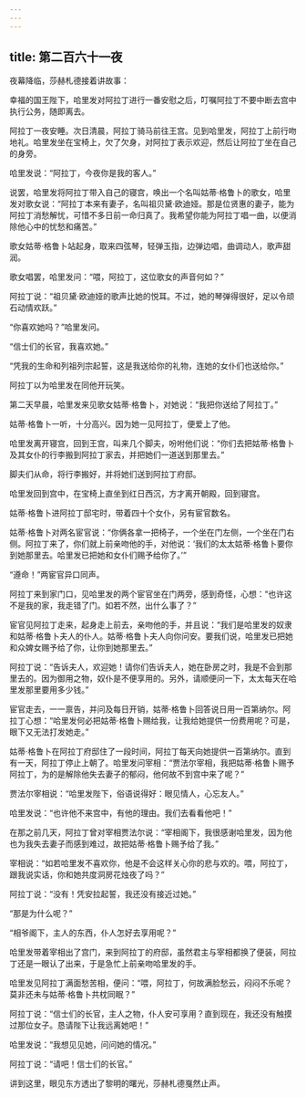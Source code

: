 ```yaml
---
---
---
```

title: 第二百六十一夜
---






夜幕降临，莎赫札德接着讲故事：





幸福的国王陛下，哈里发对阿拉丁进行一番安慰之后，叮嘱阿拉丁不要中断去宫中执行公务，随即离去。

阿拉丁一夜安睡。次日清晨，阿拉丁骑马前往王宫。见到哈里发，阿拉丁上前行吻地礼。哈里发坐在宝椅上，欠了欠身，对阿拉丁表示欢迎，然后让阿拉丁坐在自己的身旁。

哈里发说：“阿拉丁，今夜你是我的客人。”

说罢，哈里发将阿拉丁带入自己的寝宫，唤出一个名叫姑蒂·格鲁卜的歌女，哈里发对歌女说：“阿拉丁本来有妻子，名叫祖贝黛·欧迪娅。那是位贤惠的妻子，能为阿拉丁消愁解忧，可惜不多日前一命归真了。我希望你能为阿拉丁唱一曲，以便消除他心中的忧愁和痛苦。”

歌女姑蒂·格鲁卜站起身，取来四弦琴，轻弹玉指，边弹边唱，曲调动人，歌声甜润。

歌女唱罢，哈里发问：“喂，阿拉丁，这位歌女的声音何如？”

阿拉丁说：“祖贝黛·欧迪娅的歌声比她的悦耳。不过，她的琴弹得很好，足以令顽石动情欢跃。”

“你喜欢她吗？”哈里发问。

“信士们的长官，我喜欢她。”

“凭我的生命和列祖列宗起誓，这是我送给你的礼物，连她的女仆们也送给你。”

阿拉丁以为哈里发在同他开玩笑。

第二天早晨，哈里发来见歌女姑蒂·格鲁卜，对她说：“我把你送给了阿拉丁。”

姑蒂·格鲁卜一听，十分高兴。因为她一见阿拉丁，便爱上了他。

哈里发离开寝宫，回到王宫，叫来几个脚夫，吩咐他们说：“你们去把姑蒂·格鲁卜及其女仆的行李搬到阿拉丁家去，并把她们一道送到那里去。”

脚夫们从命，将行李搬好，并将她们送到阿拉丁府邸。

哈里发回到宫中，在宝椅上直坐到红日西沉，方才离开朝殿，回到寝宫。

姑蒂·格鲁卜进阿拉丁邸宅时，带着四十个女仆，另有宦官数名。

姑蒂·格鲁卜对两名宦官说：“你俩各拿一把椅子，一个坐在门左侧，一个坐在门右侧。阿拉丁来了，你们就上前亲吻他的手，对他说：‘我们的太太姑蒂·格鲁卜要你到她那里去。哈里发已把她和女仆们赐予给你了。’”

“遵命！”两宦官异口同声。

阿拉丁来到家门口，见哈里发的两个宦官坐在门两旁，感到奇怪，心想：“也许这不是我的家，我走错了门。如若不然，出什么事了？”

宦官见阿拉丁走来，起身走上前去，亲吻他的手，并且说：“我们是哈里发的奴隶和姑蒂·格鲁卜夫人的仆人。姑蒂·格鲁卜夫人向你问安。要我们说，哈里发已把她和众婢女赐予给了你，让你到她那里去。”

阿拉丁说：“告诉夫人，欢迎她！请你们告诉夫人，她在卧房之时，我是不会到那里去的。因为御用之物，奴仆是不便享用的。另外，请顺便问一下，太太每天在哈里发那里要用多少钱。”

宦官走去，一一禀告，并问及每日开销，姑蒂·格鲁卜回答说日用一百第纳尔。阿拉丁心想：“哈里发何必把姑蒂·格鲁卜赐给我，让我给她提供一份费用呢？可是，眼下又无法打发她走。”

姑蒂·格鲁卜在阿拉丁府邸住了一段时间，阿拉丁每天向她提供一百第纳尔。直到有一天，阿拉丁停止上朝了。哈里发问宰相：“贾法尔宰相，我把姑蒂·格鲁卜赐予阿拉丁，为的是解除他失去妻子的郁闷，他何故不到宫中来了呢？”

贾法尔宰相说：“哈里发陛下，俗语说得好：眼见情人，心忘友人。”

哈里发说：“也许他不来宫中，有他的理由。我们去看看他吧！”

在那之前几天，阿拉丁曾对宰相贾法尔说：“宰相阁下，我很感谢哈里发，因为他也为我失去妻子而感到难过，故把姑蒂·格鲁卜赐予给了我。”

宰相说：“如若哈里发不喜欢你，他是不会这样关心你的悲与欢的。喂，阿拉丁，跟我说实话，你和她共度洞房花烛夜了吗？”

阿拉丁说：“没有！凭安拉起誓，我还没有接近过她。”

“那是为什么呢？”

“相爷阁下，主人的东西，仆人怎好去享用呢？”

哈里发带着宰相出了宫门，来到阿拉丁的府邸，虽然君主与宰相都换了便装，阿拉丁还是一眼认了出来，于是急忙上前亲吻哈里发的手。

哈里发见阿拉丁满面愁苦相，便问：“喂，阿拉丁，何故满脸愁云，闷闷不乐呢？莫非还未与姑蒂·格鲁卜共枕同眠？”

阿拉丁说：“信士们的长官，主人之物，仆人安可享用？直到现在，我还没有触摸过那位女子。恳请陛下让我远离她吧！”

哈里发说：“我想见见她，问问她的情况。”

阿拉丁说：“请吧！信士们的长官。”





讲到这里，眼见东方透出了黎明的曙光，莎赫札德戛然止声。